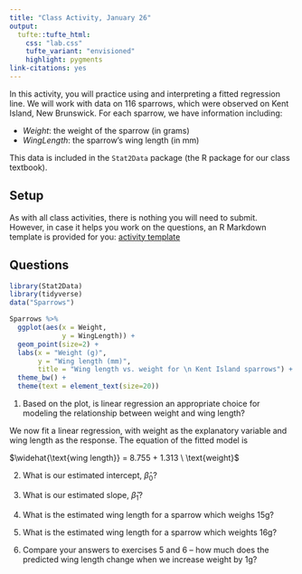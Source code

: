 ```yaml
---
title: "Class Activity, January 26"
output: 
  tufte::tufte_html:
    css: "lab.css"
    tufte_variant: "envisioned"
    highlight: pygments
link-citations: yes
---
```


In this activity, you will practice using and interpreting a fitted regression line. We will work with data on 116 sparrows, which were observed on Kent Island, New Brunswick. For each sparrow, we have information including:

* *Weight*: the weight of the sparrow (in grams)
* *WingLength*: the sparrow's wing length (in mm)

This data is included in the `Stat2Data` package (the R package for our class textbook).

## Setup

As with all class activities, there is nothing you will need to submit. However, in case it helps you work on the questions, an R Markdown template is provided for you: [activity template](https://sta112-f21.github.io/class_activities/ca_lecture_7_template.Rmd)

## Questions

```r
library(Stat2Data)
library(tidyverse)
data("Sparrows")

Sparrows %>%
  ggplot(aes(x = Weight,
             y = WingLength)) +
  geom_point(size=2) +
  labs(x = "Weight (g)",
       y = "Wing length (mm)",
       title = "Wing length vs. weight for \n Kent Island sparrows") +
  theme_bw() +
  theme(text = element_text(size=20))
```

1. Based on the plot, is linear regression an appropriate choice for modeling the relationship between weight and wing length?

We now fit a linear regression, with weight as the explanatory variable and wing length as the response. The equation of the fitted model is

$\widehat{\text{wing length}} = 8.755 + 1.313 \ \text{weight}$

2. What is our estimated intercept, $\widehat{\beta}_0$?

3. What is our estimated slope, $\widehat{\beta}_1$?

4. What is the estimated wing length for a sparrow which weighs 15g?

5. What is the estimated wing length for a sparrow which weights 16g?

6. Compare your answers to exercises 5 and 6 -- how much does the predicted wing length change when we increase weight by 1g?
